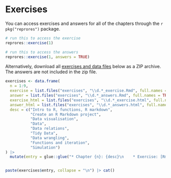 # Exercises {#exercises}

You can access exercises and answers for all of the chapters through the `r pkg("reprores")` package.

```r
# run this to access the exercise
reprores::exercise(1)

# run this to access the answers
reprores::exercise(1, answers = TRUE)
```

Alternatively, download all [exercises and data files](exercises/exercises.zip) below as a ZIP archive. The answers are not included in the zip file.

```r
exercises <- data.frame(
  n = 1:9,
  exercise = list.files("exercises", "\\d.*_exercise.Rmd", full.names = TRUE),
  answer = list.files("exercises", "\\d.*_answers.Rmd", full.names = TRUE),
  exercise_html = list.files("exercises", "\\d.*_exercise.html", full.names = TRUE),
  answer_html = list.files("exercises", "\\d.*_answers.html", full.names = TRUE),
  desc = c("Intro to R, functions, R markdown",
           "Create an R Markdown project",
           "Data visualisation",
           "Data",
           "Data relations",
           "Tidy Data",
           "Data wrangling",
           "Functions and iteration",
           "Simulation")
) |>
  mutate(entry = glue::glue("* Chapter {n}: {desc}\n    * Exercise: [Rmd]({exercise})|[html]({exercise_html}); Answers: [Rmd]({answer})|[html]({answer_html})"))


paste(exercises$entry, collapse = "\n") |> cat()
```



